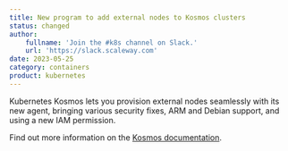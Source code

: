 ```yaml
---
title: New program to add external nodes to Kosmos clusters
status: changed
author:
    fullname: 'Join the #k8s channel on Slack.'
    url: 'https://slack.scaleway.com'
date: 2023-05-25
category: containers
product: kubernetes
---
```


Kubernetes Kosmos lets you provision external nodes seamlessly with its new agent, bringing various security fixes, ARM and Debian support, and using a new IAM permission.

Find out more information on the [Kosmos documentation](https://www.scaleway.com/en/docs/containers/kubernetes/how-to/edit-kosmos-cluster/#how-to-add-external-nodes-to-your-multi-cloud-pool).

